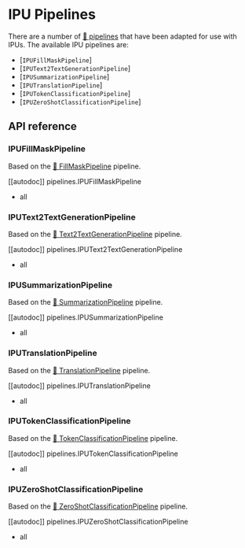 <!---
Copyright 2023 The HuggingFace Team. All rights reserved.

Licensed under the Apache License, Version 2.0 (the "License");
you may not use this file except in compliance with the License.
You may obtain a copy of the License at

    http://www.apache.org/licenses/LICENSE-2.0

Unless required by applicable law or agreed to in writing, software
distributed under the License is distributed on an "AS IS" BASIS,
WITHOUT WARRANTIES OR CONDITIONS OF ANY KIND, either express or implied.
See the License for the specific language governing permissions and
limitations under the License.
-->

# IPU Pipelines

There are a number of [🤗 pipelines](https://huggingface.co/docs/transformers/main_classes/pipelines) that have been adapted for use with IPUs. The available IPU pipelines are:

* [`IPUFillMaskPipeline`]
* [`IPUText2TextGenerationPipeline`]
* [`IPUSummarizationPipeline`]
* [`IPUTranslationPipeline`]
* [`IPUTokenClassificationPipeline`]
* [`IPUZeroShotClassificationPipeline`]

## API reference

### IPUFillMaskPipeline

Based on the [🤗 FillMaskPipeline](https://huggingface.co/docs/transformers/main/en/main_classes/pipelines#transformers.FillMaskPipeline) pipeline.

[[autodoc]] pipelines.IPUFillMaskPipeline
  - all

### IPUText2TextGenerationPipeline

Based on the [🤗 Text2TextGenerationPipeline](https://huggingface.co/docs/transformers/main/en/main_classes/pipelines#transformers.Text2TextGenerationPipeline) pipeline.

[[autodoc]] pipelines.IPUText2TextGenerationPipeline
  - all

### IPUSummarizationPipeline

Based on the [🤗 SummarizationPipeline](https://huggingface.co/docs/transformers/main/en/main_classes/pipelines#transformers.SummarizationPipeline) pipeline.

[[autodoc]] pipelines.IPUSummarizationPipeline
  - all

### IPUTranslationPipeline

Based on the [🤗 TranslationPipeline](https://huggingface.co/docs/transformers/main/en/main_classes/pipelines#transformers.TranslationPipeline) pipeline.

[[autodoc]] pipelines.IPUTranslationPipeline
  - all

### IPUTokenClassificationPipeline

Based on the [🤗 TokenClassificationPipeline](https://huggingface.co/docs/transformers/main/en/main_classes/pipelines#transformers.TokenClassificationPipeline) pipeline.

[[autodoc]] pipelines.IPUTokenClassificationPipeline
  - all

### IPUZeroShotClassificationPipeline

Based on the [🤗 ZeroShotClassificationPipeline](https://huggingface.co/docs/transformers/main/en/main_classes/pipelines#transformers.ZeroShotClassificationPipeline) pipeline.

[[autodoc]] pipelines.IPUZeroShotClassificationPipeline
  - all